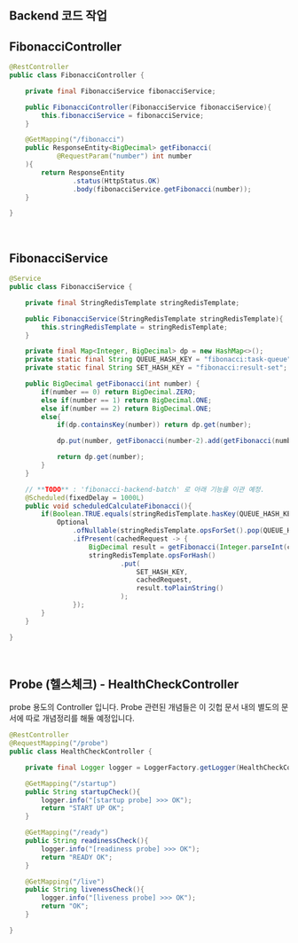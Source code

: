 ## Backend 코드 작업

## FibonacciController 
```java filename="FibonacciController.java" {0} copy
@RestController
public class FibonacciController {

    private final FibonacciService fibonacciService;

    public FibonacciController(FibonacciService fibonacciService){
        this.fibonacciService = fibonacciService;
    }

    @GetMapping("/fibonacci")
    public ResponseEntity<BigDecimal> getFibonacci(
            @RequestParam("number") int number
    ){
        return ResponseEntity
                .status(HttpStatus.OK)
                .body(fibonacciService.getFibonacci(number));
    }

}
```
<br/>

## FibonacciService 
```java filename="FibonacciService.java" {0} copy
@Service
public class FibonacciService {

    private final StringRedisTemplate stringRedisTemplate;

    public FibonacciService(StringRedisTemplate stringRedisTemplate){
        this.stringRedisTemplate = stringRedisTemplate;
    }

    private final Map<Integer, BigDecimal> dp = new HashMap<>();
    private static final String QUEUE_HASH_KEY = "fibonacci:task-queue";
    private static final String SET_HASH_KEY = "fibonacci:result-set";

    public BigDecimal getFibonacci(int number) {
        if(number == 0) return BigDecimal.ZERO;
        else if(number == 1) return BigDecimal.ONE;
        else if(number == 2) return BigDecimal.ONE;
        else{
            if(dp.containsKey(number)) return dp.get(number);

            dp.put(number, getFibonacci(number-2).add(getFibonacci(number-1)));

            return dp.get(number);
        }
    }

    // **TODO** : 'fibonacci-backend-batch' 로 아래 기능을 이관 예정.
    @Scheduled(fixedDelay = 1000L)
    public void scheduledCalculateFibonacci(){
        if(Boolean.TRUE.equals(stringRedisTemplate.hasKey(QUEUE_HASH_KEY))){
            Optional
                .ofNullable(stringRedisTemplate.opsForSet().pop(QUEUE_HASH_KEY))
                .ifPresent(cachedRequest -> {
                    BigDecimal result = getFibonacci(Integer.parseInt(cachedRequest));
                    stringRedisTemplate.opsForHash()
                            .put(
                                SET_HASH_KEY,
                                cachedRequest,
                                result.toPlainString()
                            );
                });
        }
    }

}
```
<br/>

## Probe (헬스체크) - HealthCheckController 
probe 용도의 Controller 입니다. Probe 관련된 개념들은 이 깃헙 문서 내의 별도의 문서에 따로 개념정리를 해둘 예정입니다.

```java filename="HealthCheckController.java" {0} copy
@RestController
@RequestMapping("/probe")
public class HealthCheckController {

    private final Logger logger = LoggerFactory.getLogger(HealthCheckController.class);

    @GetMapping("/startup")
    public String startupCheck(){
        logger.info("[startup probe] >>> OK");
        return "START UP OK";
    }

    @GetMapping("/ready")
    public String readinessCheck(){
        logger.info("[readiness probe] >>> OK");
        return "READY OK";
    }

    @GetMapping("/live")
    public String livenessCheck(){
        logger.info("[liveness probe] >>> OK");
        return "OK";
    }

}
```
